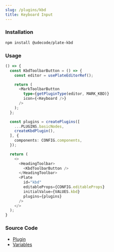 ```yaml
---
slug: /plugins/kbd
title: Keyboard Input
---
```


### Installation

```bash npm2yarn
npm install @udecode/plate-kbd
```

### Usage

```ts live
() => {
  const KbdToolbarButton = () => {
    const editor = usePlateEditorRef();

    return (
      <MarkToolbarButton
        type={getPluginType(editor, MARK_KBD)}
        icon={<Keyboard />}
      />
    );
  };

  const plugins = createPlugins([
    ...PLUGINS.basicNodes,
    createKbdPlugin(),
  ], {
    components: CONFIG.components,
  });

  return (
    <>
      <HeadingToolbar>
        <KbdToolbarButton />
      </HeadingToolbar>
      <Plate
        id="kbd"
        editableProps={CONFIG.editableProps}
        initialValue={VALUES.kbd}
        plugins={plugins}
      />
    </>
  );
}
```

### Source Code

- [Plugin](https://github.com/udecode/plate/blob/main/packages/marks/kbd/src/createKbdPlugin.ts)
- [Variables](https://github.com/udecode/plate/blob/main/docs/src/live/live.tsx)
